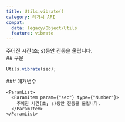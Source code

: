 ```yaml
---
title: Utils.vibrate()
category: 레거시 API
compat:
  data: legacy/Object/Utils
  feature: vibrate
---
```


<Section>
  주어진 시간(초; s)동안 진동을 울립니다.
</Section>
<Section>
  ## 구문

  ~~~js
  Utils.vibrate(sec);
  ~~~

  <Section>
    ### 매개변수

    <ParamList>
      <ParamItem param={"sec"} type={"Number"}>
        주어진 시간(초; s)동안 진동을 울립니다.
      </ParamItem>
    </ParamList>
  </Section>
</Section>